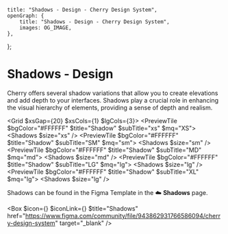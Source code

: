 
	title: "Shadows - Design - Cherry Design System",
	openGraph: {
		title: "Shadows - Design - Cherry Design System",
		images: OG_IMAGE,
	},
};

# Shadows - Design

Cherry offers several shadow variations that allow you to create elevations and add depth to your interfaces. Shadows play a crucial role in enhancing the visual hierarchy of elements, providing a sense of depth and realism.

<Grid $xsGap={20} $xsCols={1} $lgCols={3}>
	<PreviewTile $bgColor="#FFFFFF" $title="Shadow" $subTitle="xs" $mq="XS">
		<Shadows $size="xs" />
	</PreviewTile>
	<PreviewTile $bgColor="#FFFFFF" $title="Shadow" $subTitle="SM" $mq="sm">
		<Shadows $size="sm" />
	</PreviewTile>
	<PreviewTile $bgColor="#FFFFFF" $title="Shadow" $subTitle="MD" $mq="md">
		<Shadows $size="md" />
	</PreviewTile>
	<PreviewTile $bgColor="#FFFFFF" $title="Shadow" $subTitle="LG" $mq="lg">
		<Shadows $size="lg" />
	</PreviewTile>
	<PreviewTile $bgColor="#FFFFFF" $title="Shadow" $subTitle="XL" $mq="lg">
		<Shadows $size="lg" />
	</PreviewTile>
</Grid>

Shadows can be found in the Figma Template in the ☁️ **Shadows** page.

<Box
	$icon={<IconFile />}
	$iconLink={<IconFigma />}
	$title="Shadows"
	href="https://www.figma.com/community/file/943862931766586094/cherry-design-system"
	target="_blank"
/>
